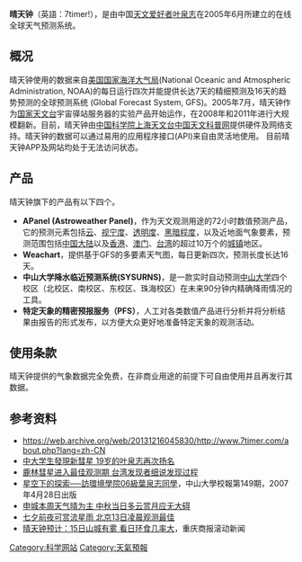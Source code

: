 {{multiple issues|
{{advert|time=2013-12-11T08:14:09+00:00}}
{{inappropriate tone|time=2013-12-11T08:14:09+00:00}}
{{newsrelease|time=2013-12-11T08:14:09+00:00}}
{{Refimprove|time=2013-12-11T00:52:09+00:00}}
}}
{{Mergeto |1=叶泉志|time=2013-12-11T00:52:09+00:00}}<!-- 缺少以此网站为主题的来源 -->
{{Infobox website
|name = 晴天钟
|url = {{URL|http://www.7timer.org/}}
|commercial = 否
|author = [[叶泉志|叶泉志]]
|launch_date = {{Start date and age|2005|6}}
}}
'''晴天钟'''（英語：7timer!），是由中国[[天文爱好者|天文爱好者]][[叶泉志|叶泉志]]在2005年6月所建立的在线全球天气预测系统。

==概况==
晴天钟使用的数据来自[[美国国家海洋大气局|美国国家海洋大气局]](National Oceanic and Atmospheric Administration, NOAA)的每日运行四次并能提供长达7天的精细预测及16天的趋势预测的全球预测系统 (Global Forecast System, GFS)。2005年7月，晴天钟作为[[国家天文台|国家天文台]]宇宙驿站服务器的实验产品开始运作，在2008年和2011年进行大规模翻新。目前，晴天钟由[[中国科学院|中国科学院]][[上海天文台|上海天文台]][[中国天文科普网|中国天文科普网]]提供硬件及网络支持。晴天钟的数据可以通过易用的应用程序接口(API)来自由灵活地使用。
目前晴天钟APP及网站均处于无法访问状态。

==产品==
晴天钟旗下的产品有以下四个。
*'''APanel (Astroweather Panel)'''，作为天文观测用途的72小时数值预测产品，它的预测元素包括[[云|云]]、[[视宁度|视宁度]]、[[透明度|透明度]]、[[黑暗程度|黑暗程度]]，以及近地面气象要素，预测范围包括[[中国大陆|中国大陆]]以及[[香港|香港]]、[[澳门|澳门]]、[[台湾|台湾]]的超过10万个的[[城镇|城镇]]地区。
*'''Weachart'''，提供基于GFS的多要素天气图，每日更新四次，预测长度长达16天。
*'''中山大学降水临近预测系统(SYSURNS)'''，是一款实时自动预测[[中山大学|中山大学]]四个校区（北校区、南校区、东校区、珠海校区）在未来90分钟内精确降雨情况的工具。
*'''特定天象的精密预报服务（PFS）'''，人工对各类数值产品进行分析并将分析结果由报告的形式发布，以方便大众更好地准备特定天象的观测活动。
 
==使用条款==
晴天钟提供的气象数据完全免费，在非商业用途的前提下可自由使用并且再发行其数据。

==参考资料==
*https://web.archive.org/web/20131216045830/http://www.7timer.com/about.php?lang=zh-CN
*[http://edu.southcn.com/xinwenbobao/content/2007-07/23/content_4212074.htm 中大学生發現新彗星 19岁的叶泉志再次扬名]{{Wayback|url=http://edu.southcn.com/xinwenbobao/content/2007-07/23/content_4212074.htm |date=20081010140514 }}
*[https://web.archive.org/web/20131213051049/http://news.anhuinews.com/system/2009/02/24/002215038.shtml 鹿林彗星进入最佳观测期 台湾发现者细说发现过程]
*[http://zsu.cuepa.cn/show_more.php?doc_id=25100 星空下的探索──訪環境學院06級葉泉志同學]{{Wayback|url=http://zsu.cuepa.cn/show_more.php?doc_id=25100 |date=20131214172334 }}，中山大學校報第149期，2007年4月28日出版
*[http://sh.eastday.com/m/20130916/u1a7663119.html 申城本周天气晴为主 中秋当日多云赏月应无大碍]{{Wayback|url=http://sh.eastday.com/m/20130916/u1a7663119.html |date=20131214214255 }}
*[http://gb.cri.cn/42071/2013/08/12/2225s4213733.htm 七夕前夜可赏流星雨 北京13日凌晨观测最佳]{{Wayback|url=http://gb.cri.cn/42071/2013/08/12/2225s4213733.htm |date=20131214083109 }}
*[http://cq.qq.com/a/20100106/000628.htm 晴天钟预计：15日山城有雾 看日环食几率大]{{Wayback|url=http://cq.qq.com/a/20100106/000628.htm |date=20131213163140 }}，重庆商报滚动新闻
{{reflist}}

[[Category:科学网站|Category:科学网站]]
[[Category:天氣預報|Category:天氣預報]]